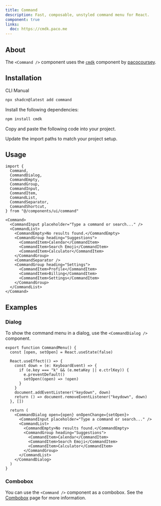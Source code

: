 ```yaml
---
title: Command
description: Fast, composable, unstyled command menu for React.
component: true
links:
  doc: https://cmdk.paco.me
---
```


<ComponentPreview
  name="command-demo"
  align="start"
  className="[&_.preview>div]:max-w-[450px]"
  description="A command menu"
/>

## About

The `<Command />` component uses the [`cmdk`](https://cmdk.paco.me) component by [pacocoursey](https://twitter.com/pacocoursey).

## Installation

<Tabs defaultValue="cli">

<TabsList>
  <TabsTrigger value="cli">CLI</TabsTrigger>
  <TabsTrigger value="manual">Manual</TabsTrigger>
</TabsList>
<TabsContent value="cli">

```bash
npx shadcn@latest add command
```

</TabsContent>

<TabsContent value="manual">

<Steps>

<Step>Install the following dependencies:</Step>

```bash
npm install cmdk
```

<Step>Copy and paste the following code into your project.</Step>

<ComponentSource name="command" />

<Step>Update the import paths to match your project setup.</Step>

</Steps>

</TabsContent>

</Tabs>

## Usage

```tsx
import {
  Command,
  CommandDialog,
  CommandEmpty,
  CommandGroup,
  CommandInput,
  CommandItem,
  CommandList,
  CommandSeparator,
  CommandShortcut,
} from "@/components/ui/command"
```

```tsx
<Command>
  <CommandInput placeholder="Type a command or search..." />
  <CommandList>
    <CommandEmpty>No results found.</CommandEmpty>
    <CommandGroup heading="Suggestions">
      <CommandItem>Calendar</CommandItem>
      <CommandItem>Search Emoji</CommandItem>
      <CommandItem>Calculator</CommandItem>
    </CommandGroup>
    <CommandSeparator />
    <CommandGroup heading="Settings">
      <CommandItem>Profile</CommandItem>
      <CommandItem>Billing</CommandItem>
      <CommandItem>Settings</CommandItem>
    </CommandGroup>
  </CommandList>
</Command>
```

## Examples

### Dialog

<ComponentPreview
  name="command-dialog"
  description="A command menu in a dialog"
/>

To show the command menu in a dialog, use the `<CommandDialog />` component.

```tsx
export function CommandMenu() {
  const [open, setOpen] = React.useState(false)

  React.useEffect(() => {
    const down = (e: KeyboardEvent) => {
      if (e.key === "k" && (e.metaKey || e.ctrlKey)) {
        e.preventDefault()
        setOpen((open) => !open)
      }
    }
    document.addEventListener("keydown", down)
    return () => document.removeEventListener("keydown", down)
  }, [])

  return (
    <CommandDialog open={open} onOpenChange={setOpen}>
      <CommandInput placeholder="Type a command or search..." />
      <CommandList>
        <CommandEmpty>No results found.</CommandEmpty>
        <CommandGroup heading="Suggestions">
          <CommandItem>Calendar</CommandItem>
          <CommandItem>Search Emoji</CommandItem>
          <CommandItem>Calculator</CommandItem>
        </CommandGroup>
      </CommandList>
    </CommandDialog>
  )
}
```

### Combobox

You can use the `<Command />` component as a combobox. See the [Combobox](/docs/components/combobox) page for more information.
